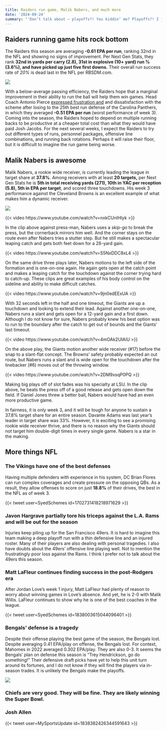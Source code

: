 ```yaml
---
title: Raiders run game, Malik Nabers, and much more
date: '2024-09-24'
summary: "'Don’t talk about – playoffs?! You kiddin’ me? Playoffs?! I just hope we can win a game!'"
---
```


## Raiders running game hits rock bottom

The Raiders this season are averaging **-0.61 EPA per run**, ranking 32nd in the NFL and showing no signs of improvement. Per Next Gen Stats, they rank **32nd in yards per carry (2.8), 31st in explosive (10+ yard) run % (3.6%), and have picked up just five first downs.** Their overall run success rate of *20%* is dead last in the NFL per RBSDM.com. 

![](raiders_rush_offense.png)

With a below-average passing efficiency, the Raiders hope that a marginal improvement in their ability to run the ball will help them win games. Head Coach Antonio Pierce [expressed frustration and](https://www.si.com/nfl/raiders/news/raiders-ap-frustrated-with-rushing-attack-in-sunday-s-loss) and dissatisfaction with the scheme after losing to the 25th best run defense of the Carolina Panthers, in which they averaged **-0.51 EPA per run** (worst performance of week 3). Coming into the season, the Raiders hoped to depend on multiple running backs to be productive at a cheaper total cost than what they would have paid Josh Jacobs. For the next several weeks, I expect the Raiders to try out different types of runs, personnel packages, offensive line combinations, and running back rotations. Perhaps it will raise their floor, but it is difficult to imagine the run game being worse.

## Malik Nabers is awesome

Malik Nabers, a rookie wide receiver, is currently leading the league in target share at **37.8%**. Among receivers with at least **20 targets,** per Next Gen Stats he is **5th in total receiving yards (271), 10th in YAC per reception (5.8), 5th in EPA per target**, and scored three touchdowns. His week 3 performance against the Cleveland Browns is an excellent example of what makes him a dynamic receiver.

![](nabers_tgt_share.png)

{{< video https://www.youtube.com/watch?v=nxkCUnIHlyk >}}

In the clip above against press-man, Nabers uses a *skip-go* to break the press, but the cornerback mirrors him well. And the corner stays on the route even after Nabers tries a stutter step. But he still makes a spectacular leaping catch and gets both feet down for a 28-yard gain.

{{< video https://www.youtube.com/watch?v=S5NxDDC8xL4 >}}

On the same drive three plays later, Nabers motions to the left side of the formation and is one-on-one again. He again gets open at the catch point and makes a leaping catch for the touchdown against the corner trying hard to catch-up. These clips are great examples of his body control on the sideline and ability to make difficult catches.

{{< video https://www.youtube.com/watch?v=9jn0edEExUA >}}

With 32 seconds left in the half and one timeout, the Giants are up a touchdown and looking to extend their lead. Against another one-on-one, 
Nabers runs a slant and gets open for a 12-yard gain and a first down. Although I do not know for sure, Nabers probably knew his best option was to run to the boundary after the catch to get out of bounds and the Giants' last timeout.

{{< video https://www.youtube.com/watch?v=4mOAk2UIAIU >}}

On the above play, the Giants motion another wide receiver (#17) before the snap to a slant-flat concept. The Browns' safety probably expected an out route, but Nabers runs a slant and is wide open for the touchdown after the linebacker (#6) moves out of the throwing window.

{{< video https://www.youtube.com/watch?v=2DM9xsqP0PQ >}}

Making big plays off of slot fades was his specialty at LSU. In the clip above, he beats the press off of a good release and gets open down the field. If Daniel Jones threw a better ball, Nabers would have had an even more productive game.

In fairness, it is only week 3, and it will be tough for anyone to sustain a 37.8% target share for an entire season. Davante Adams was last year's leader in target share was 33%. However, it is exciting to see a promising rookie wide receiver thrive, and there is no reason why the Giants should not target him double-digit times in every single game. Nabers is a star in the making.

## More things NFL

### The Vikings have one of the best defenses 

Having multiple defenders with experience in his system, DC Brian Flores can run complex coverages and create pressure on the opposing QBs. As a result, they allow offenses to score on just **18.8%** of their drives, the best in the NFL as of week 3. 

{{< tweet user=SyedSchemes id=1702731418218971629 >}}

### Javon Hargrave partially tore his triceps against the L.A. Rams and will be out for the season

Injuries keep piling up for the San Francisco 49ers. It is hard to imagine this team making a deep playoff run with a thin defensive line and an injured roster. Many of their players are also dealing with personal tragedies. I also have doubts about the 49ers' offensive line playing well. Not to mention the frustratingly poor loss against the Rams. I think I prefer not to talk about the 49ers this season.

### Matt LaFleur continues finding success in the post-Rodgers era

After Jordan Love's week 1 injury, Matt LaFleur had plenty of reason to worry about winning games in Love's absence. And yet, he is 2-0 with Malik Willis. LaFleur continues to show why he is one of the best coaches in the league. 

{{< tweet user=SyedSchemes id=1838003615044096401 >}}

### Bengals' defense is a tragedy

Despite their offense playing the best game of the season, the Bengals lost. Despite averaging 0.41 EPA/play on offense, the Bengals lost. For context, Mahomes in 2022 averaged 0.302 EPA/play. They are also 0-3. It seems the Bengals' plan on defense this season is "Trey Hendrickson, go do something!" Their defensive draft picks have yet to help this unit turn around its fortunes, and I do not know if they will find the players via in-season trades. It is unlikely the Bengals make the playoffs.

![](commanders.png)

### Chiefs are very good. They will be fine. They are likely winning the Super Bowl.

### Josh Allen

{{< tweet user=MySportsUpdate id=1838382426344591643 >}}
